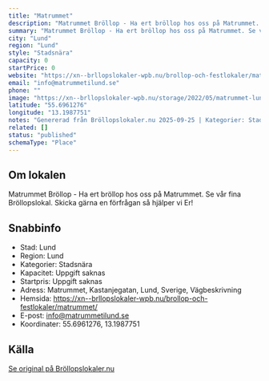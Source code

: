 ```yaml
---
title: "Matrummet"
description: "Matrummet Bröllop - Ha ert bröllop hos oss på Matrummet. Se vår fina Bröllopslokal. Skicka gärna en förfrågan så hjälper vi Er!"
summary: "Matrummet Bröllop - Ha ert bröllop hos oss på Matrummet. Se vår fina Bröllopslokal. Skicka gärna en förfrågan så hjälper vi Er!"
city: "Lund"
region: "Lund"
style: "Stadsnära"
capacity: 0
startPrice: 0
website: "https://xn--brllopslokaler-wpb.nu/brollop-och-festlokaler/matrummet/"
email: "info@matrummetilund.se"
phone: ""
image: "https://xn--brllopslokaler-wpb.nu/storage/2022/05/matrummet-lund-festlokal-fest.webp"
latitude: "55.6961276"
longitude: "13.1987751"
notes: "Genererad från Bröllopslokaler.nu 2025-09-25 | Kategorier: Stadsnära"
related: []
status: "published"
schemaType: "Place"
---
```


## Om lokalen

Matrummet Bröllop - Ha ert bröllop hos oss på Matrummet. Se vår fina Bröllopslokal. Skicka gärna en förfrågan så hjälper vi Er!

## Snabbinfo

- Stad: Lund
- Region: Lund
- Kategorier: Stadsnära
- Kapacitet: Uppgift saknas
- Startpris: Uppgift saknas
- Adress: Matrummet, Kastanjegatan, Lund, Sverige, Vägbeskrivning
- Hemsida: https://xn--brllopslokaler-wpb.nu/brollop-och-festlokaler/matrummet/
- E-post: info@matrummetilund.se
- Koordinater: 55.6961276, 13.1987751

## Källa

[Se original på Bröllopslokaler.nu](https://xn--brllopslokaler-wpb.nu/brollop-och-festlokaler/matrummet/)
